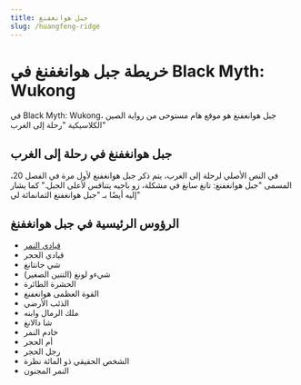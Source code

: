 ```yaml
---
title: جبل هوانغفنغ
slug: /huangfeng-ridge
---
```


# خريطة جبل هوانغفنغ في Black Myth: Wukong

في Black Myth: Wukong، جبل هوانغفنغ هو موقع هام مستوحى من رواية الصين الكلاسيكية "رحلة إلى الغرب"

## جبل هوانغفنغ في رحلة إلى الغرب

في النص الأصلي لرحلة إلى الغرب، يتم ذكر جبل هوانغفنغ لأول مرة في الفصل 20، المسمى "جبل هوانغفنغ: تانغ سانغ في مشكلة، زو باجيه يتنافس لأعلى الجبل." كما يشار إليه أيضًا بـ "جبل هوانغفنغ الثمانمائة لي"

## الرؤوس الرئيسية في جبل هوانغفنغ

- [قيادي النمر](/docs/tiger-vanguard)
- قيادي الحجر
- شي جانتانغ
- شيءو لونغ (التنين الصغير)
- الحشرة الطائرة
- القوة العظمى هوانغفنغ
- الذئب الأرضي
- ملك الرمال وابنه
- شا دالانغ
- خادم النمر
- أم الحجر
- رجل الحجر
- الشخص الحقيقي ذو المائة نظرة
- النمر المجنون